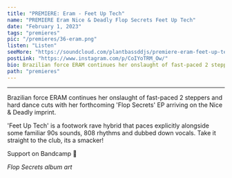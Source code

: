 ---
title: "PREMIERE: Eram - Feet Up Tech"
name: "PREMIERE Eram Nice & Deadly Flop Secrets Feet Up Tech"
date: "February 1, 2023"
tags: "premieres"
pic: "/premieres/36-eram.png"
listen: "Listen"
seeMore: "https://soundcloud.com/plantbassddjs/premiere-eram-feet-up-tech"
postLink: "https://www.instagram.com/p/CoIYoTRM_Ow/"
bio: Brazilian force ERAM continues her onslaught of fast-paced 2 steppers and hard dance cuts with her forthcoming 'Flop Secrets' EP arriving on the Nice & Deadly imprint."
path: "premieres"
---

<SoundCloud
  src="https://w.soundcloud.com/player/?url=https%3A//api.soundcloud.com/tracks/1437042001&color=%23ff5500&auto_play=false&hide_related=false&show_comments=true&show_user=true&show_reposts=false&show_teaser=true&visual=true"
  url="soundcloud.com/plantbassddjs/premiere-eram-feet-up-tech"
  name="Feet Up Tech"
/>

<hr />

Brazilian force ERAM continues her onslaught of fast-paced 2 steppers and hard dance cuts with her forthcoming 'Flop Secrets' EP arriving on the Nice & Deadly imprint.

'Feet Up Tech' is a footwork rave hybrid that paces explicitly alongside some familiar 90s sounds, 808 rhythms and dubbed down vocals. Take it straight to the club, its a smacker!

Support <HoverLink url="https://eramrecords.bandcamp.com/album/-" name="Eram" inline external /> on Bandcamp 🌱

<Picture src="/premieres/36-deadly.jpg" alt="Flop Secrets album art" size={1200} />
<p className="smallText">
  <i>Flop Secrets album art</i>
</p>
